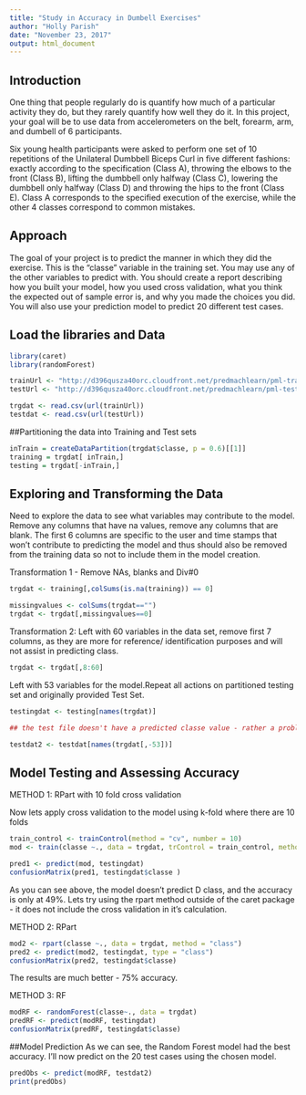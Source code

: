 ---
title: "Study in Accuracy in Dumbell Exercises"
author: "Holly Parish"
date: "November 23, 2017"
output: html_document
---

## Introduction
One thing that people regularly do is quantify how much of a particular activity they do, but they rarely quantify how well they do it. In this project, your goal will be to use data from accelerometers on the belt, forearm, arm, and dumbell of 6 participants.

Six young health participants were asked to perform one set of 10 repetitions of the Unilateral Dumbbell Biceps Curl in five different fashions: exactly according to the specification (Class A), throwing the elbows to the front (Class B), lifting the dumbbell only halfway (Class C), lowering the dumbbell only halfway (Class D) and throwing the hips to the front (Class E).
Class A corresponds to the specified execution of the exercise, while the other 4 classes correspond to common mistakes. 

## Approach
The goal of your project is to predict the manner in which they did the exercise. This is the "classe" variable in the training set. You may use any of the other variables to predict with. You should create a report describing how you built your model, how you used cross validation, what you think the expected out of sample error is, and why you made the choices you did. You will also use your prediction model to predict 20 different test cases.

## Load the libraries and Data
```{r}
library(caret)
library(randomForest)

trainUrl <- "http://d396qusza40orc.cloudfront.net/predmachlearn/pml-training.csv"
testUrl <- "http://d396qusza40orc.cloudfront.net/predmachlearn/pml-testing.csv"

trgdat <- read.csv(url(trainUrl))
testdat <- read.csv(url(testUrl))

```

##Partitioning the data into Training and Test sets
```{r}
inTrain = createDataPartition(trgdat$classe, p = 0.6)[[1]]
training = trgdat[ inTrain,]
testing = trgdat[-inTrain,]

```

## Exploring and Transforming the Data 
Need to explore the data to see what variables may contribute to the model. Remove any columns that have na values, remove any columns that are blank. The first 6 columns are specific to the user and time stamps that won't contribute to predicting the model and thus should also be removed from the training data so not to include them in the model creation.

Transformation 1 - Remove NAs, blanks and Div#0
```{r}
trgdat <- training[,colSums(is.na(training)) == 0]

missingvalues <- colSums(trgdat=="")
trgdat <- trgdat[,missingvalues==0]

```

Transformation 2: Left with 60 variables in the data set, remove first 7 columns, as they are more for reference/ identification purposes and will not assist in predicting class.

```{r}
trgdat <- trgdat[,8:60]

```

Left with 53 variables for the model.Repeat all actions on partitioned testing set and originally provided Test Set.

```{r}

testingdat <- testing[names(trgdat)]

## the test file doesn't have a predicted classe value - rather a problem_Id value instead, need to remove it in order to be able to predict a new classe value.

testdat2 <- testdat[names(trgdat[,-53])]
```

## Model Testing and Assessing Accuracy

METHOD 1: RPart with 10 fold cross validation

Now lets apply cross validation to the model using k-fold where there are 10 folds
```{r}
train_control <- trainControl(method = "cv", number = 10)
mod <- train(classe ~., data = trgdat, trControl = train_control, method = "rpart")

pred1 <- predict(mod, testingdat)
confusionMatrix(pred1, testingdat$classe )

```

As you can see above, the model doesn't predict D class, and the accuracy is only at 49%. Lets try using the rpart method outside of the caret package - it does not include the cross validation in it's calculation.

METHOD 2: RPart 
```{r}
mod2 <- rpart(classe ~., data = trgdat, method = "class")
pred2 <- predict(mod2, testingdat, type = "class")
confusionMatrix(pred2, testingdat$classe)

```
The results are much better - 75% accuracy.

METHOD 3: RF
```{r}
modRF <- randomForest(classe~., data = trgdat)
predRF <- predict(modRF, testingdat)
confusionMatrix(predRF, testingdat$classe)

```

##Model Prediction
As we can see, the Random Forest model had the best accuracy. I'll now predict on the 20 test cases using the chosen model.

```{r}
predObs <- predict(modRF, testdat2)
print(predObs)

```